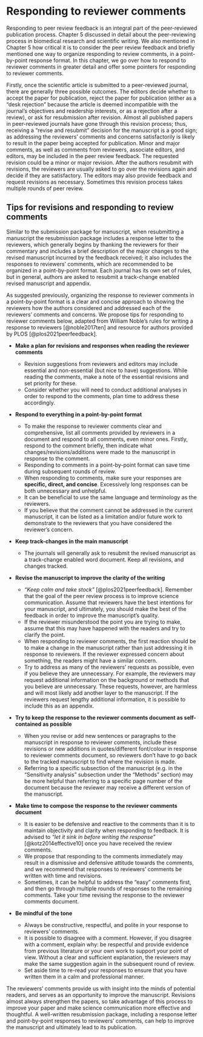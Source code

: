 # Responding to reviewer comments

Responding to peer review feedback is an integral part of the peer-reviewed publication process. Chapter 5 discussed in detail about the peer-reviewing process in biomedical research and scientific writing. We also mentioned in Chapter 5 how critical it is to consider the peer review feedback and briefly mentioned one way to organize responding to review comments, in a point-by-point response format. In this chapter, we go over how to respond to reviewer comments in greater detail and offer some pointers for responding to reviewer comments.

Firstly, once the scientific article is submitted to a peer-reviewed journal, there are generally three possible outcomes. The editors decide whether to accept the paper for publication, reject the paper for publication (either as a “desk rejection” because the article is deemed incompatible with the journal’s objectives and readership interests, or as a rejection after a review), or ask for resubmission after revision. Almost all published papers in peer-reviewed journals have gone through this revision process; thus, receiving a "revise and resubmit" decision for the manuscript is a good sign; as addressing the reviewers' comments and concerns satisfactorily is likely to result in the paper being accepted for publication. Minor and major comments, as well as comments from reviewers, associate editors, and editors, may be included in the peer review feedback. The requested revision could be a minor or major revision. After the authors resubmit with revisions, the reviewers are usually asked to go over the revisions again and decide if they are satisfactory. The editors may also provide feedback and request revisions as necessary. Sometimes this revision process takes multiple rounds of peer review. 

## Tips for revisions and responding to review comments {-}

Similar to the submission package for manuscript, when resubmitting a manuscript the resubmission package includes a response letter to the reviewers, which generally begins by thanking the reviewers for their commentary and includes a brief description of the major changes to the revised manuscript incurred by the feedback received; it also includes the responses to reviewers’ comments, which are recommended to be organized in a point-by-point format. Each journal has its own set of rules, but in general, authors are asked to resubmit a track-change enabled revised manuscript and appendix.

As suggested previously, organizing the response to reviewer comments in a point-by-point format is a clear and concise approach to showing the reviewers how the authors considered and addressed each of the reviewers' comments and concerns. We propose tips for responding to reviewer comments below, adapted from William Noble’s rules for writing a response to reviewers [@noble2017ten] and resource for authors provided by PLOS [@plos2021peerfeedback].

- **Make a plan for revisions and responses when reading the reviewer comments**

    - Revision suggestions from reviewers and editors may include essential and non-essential (but nice to have) suggestions. While reading the comments, make a note of the essential revisions and set priority for these.
    - Consider whether you will need to conduct additional analyses in order to respond to the comments, plan time to address these accordingly.

- **Respond to everything in a point-by-point format**

    - To make the response to reviewer comments clear and comprehensive, list all comments provided by reviewers in a document and respond to all comments, even minor ones. Firstly, respond to the comment briefly, then indicate what changes/revisions/additions were made to the manuscript in response to the comment. 
    - Responding to comments in a point-by-point format can save time during subsequent rounds of review.
    - When responding to comments, make sure your responses are **specific, direct, and concise**. Excessively long responses can be both unnecessary and unhelpful.
    - It can be beneficial to use the same language and terminology as the reviewers.
    - If you believe that the comment cannot be addressed in the current manuscript, it can be listed as a limitation and/or future work to demonstrate to the reviewers that you have considered the reviewer's concern.

- **Keep track-changes in the main manuscript**

    - The journals will generally ask to resubmit the revised manuscript as a track-change enabled word document. Keep all revisions, and changes tracked. 

- **Revise the manuscript to improve the clarity of the writing**

    - *“Keep calm and take stock”* [@plos2021peerfeedback]. Remember that the goal of the peer review process is to improve science communication. Assume that reviewers have the best intentions for your manuscript, and ultimately, you should make the best of the feedback in order to improve the manuscript's quality.
    - If the reviewer misunderstood the point you are trying to make, assume that this may have happened with the readers and try to clarify the point. 
    - When responding to reviewer comments, the first reaction should be to make a change in the manuscript rather than just addressing it in response to reviewers. If the reviewer expressed concern about something, the readers might have a similar concern.
    - Try to address as many of the reviewers' requests as possible, even if you believe they are unnecessary. For example, the reviewers may request additional information on the background or methods that you believe are unnecessary. These requests, however, are harmless and will most likely add another layer to the manuscript. If the reviewers request lengthy additional information, it is possible to include this as an appendix.

- **Try to keep the response to the reviewer comments document as self-contained as possible**

    - When you revise or add new sentences or paragraphs to the manuscript in response to reviewer comments, include these revisions or new additions in quotes/different font/colour in response to reviewer comments document, so reviewers don't have to go back to the tracked manuscript to find where the revision is made.
    - Referring to a specific subsection of the manuscript (e.g. in the “Sensitivity analysis” subsection under the “Methods” section) may be more helpful than referring to a specific page number of the document because the reviewer may receive a different version of the manuscript.

- **Make time to compose the response to the reviewer comments document**

    - It is easier to be defensive and reactive to the comments than it is to maintain objectivity and clarity when responding to feedback. It is advised to *“let it sink in before writing the response”* [@kotz2014effective10] once you have received the review comments. 
    - We propose that responding to the comments immediately may result in a dismissive and defensive attitude towards the comments, and we recommend that responses to reviewers' comments be written with time and revisions. 
    - Sometimes, it can be helpful to address the “easy” comments first, and then go through multiple rounds of responses to the remaining comments. Take your time revising the response to the reviewer comments document.

- **Be mindful of the tone**

    - Always be constructive, respectful, and polite in your response to reviewers’ comments.
    - It is possible to disagree with a comment. However, if you disagree with a comment, explain why: be respectful and provide evidence from previous literature or your own work to support your point of view. Without a clear and sufficient explanation, the reviewers may make the same suggestion again in the subsequent round of review.
    - Set aside time to re-read your responses to ensure that you have written them in a calm and professional manner.

The reviewers’ comments provide us with insight into the minds of potential readers, and serves as an opportunity to improve the manuscript. Revisions almost always strengthen the papers, so take advantage of this process to improve your paper and make science communication more effective and thoughtful. A well-written resubmission package, including a response letter and point-by-point responses to reviewers’ comments, can help to improve the manuscript and ultimately lead to its publication.
